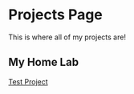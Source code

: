 # Projects Page
This is where all of my projects are!

## My Home Lab

[Test Project](/projects/test-project)